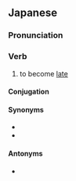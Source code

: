 ==Japanese==
{{ja-kanjitab|おく|yomi=k|alt=後れる}}
{{ja-see-also|遅れ}}

===Pronunciation===
{{ja-pron|おくれる}}
{{ja-ojad}}

===Verb===
{{ja-verb|おくれる|type=2|tr=intrans}}
{{ja-vp|遅らせる|遅れる}}

# to become [[late]]

====Conjugation====
{{ja-ichi|遅れ|おくれ|okure}}
{{ja-conj-bungo|おく|2d-r}}

====Synonyms====
* {{ja-r|遅刻|ちこく}}
* {{ja-r|遅い|おそい}}

====Antonyms====
* {{l|ja|早まる}}
